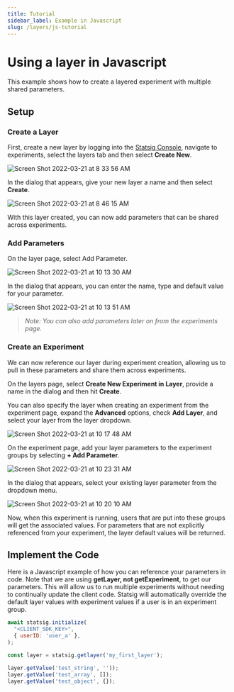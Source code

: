 ```yaml
---
title: Tutorial
sidebar_label: Example in Javascript
slug: /layers/js-tutorial
---
```


# Using a layer in Javascript

This example shows how to create a layered experiment with multiple shared parameters.

## Setup

### Create a Layer

First, create a new layer by logging into the [Statsig Console](https://console.statsig.com), navigate to experiments, select the layers tab and then select **Create New**.

![Screen Shot 2022-03-21 at 8 33 56 AM](https://user-images.githubusercontent.com/95646168/159297814-db7a8423-ecc5-4370-8b41-733e97954a55.png)

In the dialog that appears, give your new layer a name and then select **Create**.

![Screen Shot 2022-03-21 at 8 46 15 AM](https://user-images.githubusercontent.com/95646168/159298510-ef27ef28-fc2b-4301-8156-df6fb6703586.png)


With this layer created, you can now add parameters that can be shared across experiments.


### Add Parameters

On the layer page, select Add Parameter. 

![Screen Shot 2022-03-21 at 10 13 30 AM](https://user-images.githubusercontent.com/95646168/159327580-837ab0ef-5449-4cb7-b09b-41f3bfa93e63.png)


In the dialog that appears, you can enter the name, type and default value for your parameter.

![Screen Shot 2022-03-21 at 10 13 51 AM](https://user-images.githubusercontent.com/95646168/159327612-b0f09c4c-9d47-48d0-972b-e1d27bc3d3f2.png)

> *Note: You can also add parameters later on from the experiments page.*

### Create an Experiment

We can now reference our layer during experiment creation, allowing us to pull in these parameters and share them across experiments.

On the layers page, select **Create New Experiment in Layer**, provide a name in the dialog and then hit **Create**.

You can also specify the layer when creating an experiment from the experiment page, expand the **Advanced** options, check **Add Layer**, and select your layer from the layer dropdown.

![Screen Shot 2022-03-21 at 10 17 48 AM](https://user-images.githubusercontent.com/95646168/159328392-b6890759-2356-4a97-ab0f-61643c7d5118.png)


On the experiment page, add your layer parameters to the experiment groups by selecting **+ Add Parameter**.

![Screen Shot 2022-03-21 at 10 23 31 AM](https://user-images.githubusercontent.com/95646168/159329356-97787500-ac38-4a66-ad88-e5980ed2d992.png)

In the dialog that appears, select your existing layer parameter from the dropdown menu.

![Screen Shot 2022-03-21 at 10 20 10 AM](https://user-images.githubusercontent.com/95646168/159328907-aa825add-e328-4407-b6d9-f2c269abfc2d.png)

Now, when this experiment is running, users that are put into these groups will get the associated values. For parameters that are not explicitly referenced from your experiment, the layer default values will be returned.

## Implement the Code

Here is a Javascript example of how you can reference your parameters in code. Note that we are using **getLayer, not getExperiment**, to get our parameters. This will allow us to run multiple experiments without needing to continually update the client code. Statsig will automatically override the default layer values with experiment values if a user is in an experiment group.

```js
await statsig.initialize(
  "<CLIENT_SDK_KEY>",
  { userID: 'user_a' },
);

const layer = statsig.getlayer('my_first_layer');

layer.getValue('test_string', ''));
layer.getValue('test_array', []);
layer.getValue('test_object', {});
```